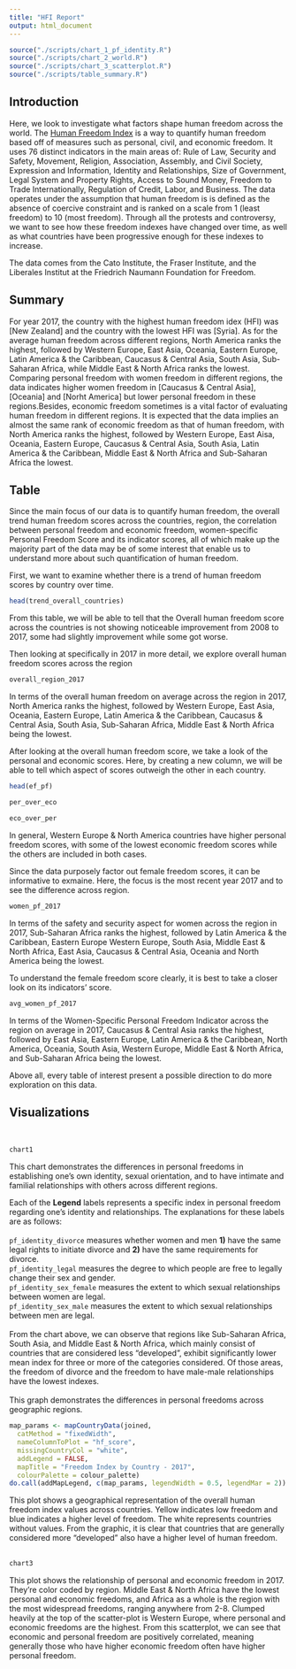 ```yaml
---
title: "HFI Report"
output: html_document
---
```


```r
source("./scripts/chart_1_pf_identity.R")
source("./scripts/chart_2_world.R")
source("./scripts/chart_3_scatterplot.R")
source("./scripts/table_summary.R")
```

## Introduction
Here, we look to investigate what factors shape human freedom across the world. The [Human Freedom Index](https://www.kaggle.com/gsutters/the-human-freedom-index) is a way to quantify human freedom based off of measures such as personal, civil, and economic freedom. 
It uses 76 distinct indicators in the main areas of: Rule of Law, Security and Safety, Movement, Religion, Association, Assembly, and Civil Society, Expression and Information, Identity and Relationships, Size of Government, Legal System and Property Rights, Access to Sound Money, Freedom to Trade Internationally, Regulation of Credit, Labor, and Business.
The data operates under the assumption that human freedom is is defined as the absence of coercive constraint and is ranked on a scale from 1 (least freedom) to 10 (most freedom). Through all the protests and controversy, we want to see how these freedom indexes have changed over time, as well as what countries have been progressive enough for these indexes to increase.

The data comes from the Cato Institute, the Fraser Institute, and the Liberales Institut at the Friedrich Naumann Foundation for Freedom.

## Summary
For year 2017, the country with the highest human freedom idex (HFI) was [New Zealand] and the country with the lowest HFI was [Syria]. As for the average human freedom across different regions, North America ranks the highest, followed by Western Europe, East Asia, Oceania, Eastern Europe, Latin America & the Caribbean, Caucasus & Central Asia, South Asia, Sub-Saharan Africa, while Middle East & North Africa ranks the lowest. Comparing 
personal freedom with women freedom in different regions, the data indicates higher women freedom in [Caucasus & Central Asia], [Oceania] and [Norht America] but lower personal freedom in these regions.Besides, economic freedom sometimes is a vital factor of evaluating human freedom in different regions. It is expected that the data implies an almost the same rank of economic freedom as that of human freedom, with North America ranks the highest, followed by Western Europe, East Aisa, Oceania, Eastern Europe, Caucasus & Central Asia, South Asia, Latin America & the Caribbean, Middle East & North Africa and Sub-Saharan Africa the lowest.

## Table
Since the main focus of our data is to quantify human freedom, the overall trend human freedom scores across the countries, region, the correlation between personal freedom and economic freedom, women-specific Personal Freedom Score and its indicator scores, all of which make up the majority part of the data may be of some interest that enable us to understand more about such quantification of human freedom.  

First, we want to examine whether there is a trend of human freedom scores by country over time.  
```r
head(trend_overall_countries)
```
From this table, we will be able to tell that the Overall human freedom score across the countries is not showing noticeable improvement from 2008 to 2017, some had slightly improvement while some got worse.  

Then looking at specifically in 2017 in more detail, we explore overall human freedom scores across the region  
```r
overall_region_2017
```
In terms of the overall human freedom on average across the region in 2017,
North America ranks the highest, followed by Western Europe, East Asia, Oceania, Eastern Europe, Latin America & the Caribbean, Caucasus & Central Asia, South Asia, Sub-Saharan Africa, Middle East & North Africa being the lowest.  

After looking at the overall human freedom score, we take a look of the personal and economic scores. Here, by creating a new column, we will be able to tell which aspect of scores outweigh the other in each country.  
```r
head(ef_pf)

per_over_eco

eco_over_per
```
In general, Western Europe & North America countries have higher personal freedom scores, with some of the lowest economic freedom scores while the others are included in both cases.    

Since the data purposely factor out female freedom scores, it can be informative to exmaine. Here, the focus is the most recent year 2017 and to see the difference across region.  
```r
women_pf_2017
```
In terms of the safety and security aspect for women across the region in 2017, Sub-Saharan Africa ranks the highest, followed by Latin America & the Caribbean, Eastern Europe Western Europe, South Asia, Middle East & North Africa, East Asia, Caucasus & Central Asia, Oceania and North America being the lowest.  

To understand the female freedom score clearly, it is best to take a closer look on its indicators' score.  
```r
avg_women_pf_2017
```
In terms of the Women-Specific Personal Freedom Indicator across the region on average in 2017, Caucasus & Central Asia ranks the highest, followed by East Asia, Eastern Europe, Latin America & the Caribbean, North America, Oceania, South Asia, Western Europe, Middle East & North Africa, and Sub-Saharan Africa being the lowest.  

Above all, every table of interest present a possible direction to do more exploration on this data.

## Visualizations
<br>
```r
chart1
```

This chart demonstrates the differences in personal freedoms in establishing one’s own identity, sexual orientation, and to have intimate and familial relationships with others across different
regions.

Each of the **Legend** labels represents a specific index in personal freedom regarding one's identity and relationships. The explanations for these labels are as follows:
<br>
<br>
`pf_identity_divorce` measures whether women and men **1)** have the same legal
rights to initiate divorce and **2)** have the same requirements for divorce.
<br>
`pf_identity_legal` measures the degree to which people are free to legally
change their sex and gender.
<br>
`pf_identity_sex_female` measures the extent to which sexual relationships
between women are legal.
<br>
`pf_identity_sex_male` measures the extent to which sexual relationships
between men are legal.
<br>
<br>
From the chart above, we can observe that regions like Sub-Saharan Africa, South Asia, and Middle East & North Africa, which mainly consist of countries that are considered less "developed", exhibit significantly lower mean index for three or more of the categories considered. Of those areas, the freedom of divorce and the freedom to have male-male relationships have the lowest indexes.
<br>
<br>
This graph demonstrates the differences in personal freedoms across geographic regions.

```r
map_params <- mapCountryData(joined,
  catMethod = "fixedWidth",
  nameColumnToPlot = "hf_score",
  missingCountryCol = "white",
  addLegend = FALSE,
  mapTitle = "Freedom Index by Country - 2017",
  colourPalette = colour_palette)
do.call(addMapLegend, c(map_params, legendWidth = 0.5, legendMar = 2))
```

This plot shows a geographical representation of the overall human freedom index values across countries. Yellow indicates low freedom and blue indicates a higher level of freedom. The white represents countries without values. From the graphic, it is clear that countries that are generally considered more "developed" also have a higher level of human freedom.
<br>
<br>

```r
chart3
```

This plot shows the relationship of personal and economic freedom in 2017. They're color coded by region. Middle East & North Africa have the lowest personal and economic freedoms, and Africa as a whole is the region with the most widespread freedoms, ranging anywhere from 2-8. Clumped heavily at the top of the scatter-plot is Western Europe, where personal and economic freedoms are the highest. From this scatterplot, we can see that economic and personal freedom are positively correlated, meaning generally those who have higher economic freedom often have higher personal freedom.
